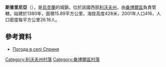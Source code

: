 {{coord|49|22|34|N|23|8|32|E|scale:100000|display=title}}

'''斯普里尼亞'''（{{lang-uk|Сприня}}），是[[烏克蘭|烏克蘭]]的城鎮，位於該國西部[[利沃夫州|利沃夫州]]，由[[桑博爾區|桑博爾區]]負責管轄，始建於1380年，面積15.89平方公里，海拔高度428米，2001年人口416，人口密度每平方公里26.18人。

==參考資料==
* [http://weather.in.ua/ua/l'vovskaja/24726 Погода в селі Сприня] {{Wayback|url=http://weather.in.ua/ua/l%27vovskaja/24726 |date=20071015214653 }}

[[Category:利沃夫州村落|Category:利沃夫州村落]]
[[Category:桑博爾區村落|Category:桑博爾區村落]]


{{Lviv-geo-stub}}